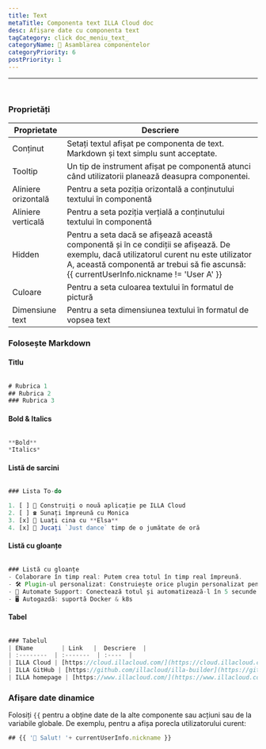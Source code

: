 ```yaml
---
title: Text
metaTitle: Componenta text ILLA Cloud doc
desc: Afișare date cu componenta text
tagCategory: click doc_meniu_text_
categoryName: 🧬 Asamblarea componentelor
categoryPriority: 6
postPriority: 1
---
```


* * *

## <h2 hidden>Text</h2>

<img src='https://cdn.illacloud.com/official-website/img/docs/assemble/text1.png' alt="" />

### Proprietăți

| Proprietate         | Descriere                                                                                                                                                                                                                           |
| ------------------- | ----------------------------------------------------------------------------------------------------------------------------------------------------------------------------------------------------------------------------------- |
| Conținut            | Setați textul afișat pe componenta de text. Markdown și text simplu sunt acceptate.                                                                                                                                                 |
| Tooltip             | Un tip de instrument afișat pe componentă atunci când utilizatorii planează deasupra componentei.                                                                                                                                   |
| Aliniere orizontală | Pentru a seta poziția orizontală a conținutului textului în componentă                                                                                                                                                              |
| Aliniere verticală  | Pentru a seta poziția verțială a conținutului textului în componentă                                                                                                                                                                |
| Hidden              | Pentru a seta dacă se afișează această componentă și în ce condiții se afișează. De exemplu, dacă utilizatorul curent nu este utilizator A, această componentă ar trebui să fie ascunsă: {{ currentUserInfo.nickname != 'User A' }} |
| Culoare             | Pentru a seta culoarea textului în formatul de pictură                                                                                                                                                                              |
| Dimensiune text     | Pentru a seta dimensiunea textului în formatul de vopsea text                                                                                                                                                                       |

### Folosește Markdown

#### Titlu

<img src='https://cdn.illacloud.com/official-website/img/docs/assemble/text2.png' alt="" />

```jsx
# Rubrica 1
## Rubrica 2
### Rubrica 3
```

#### Bold & Italics

<img src='https://cdn.illacloud.com/official-website/img/docs/assemble/text3.png' alt="" />

```jsx
**Bold**
*Italics*
```

#### Listă de sarcini

<img src='https://cdn.illacloud.com/official-website/img/docs/assemble/text4.png' alt="" />

```jsx
### Lista To-do

1. [ ] 🚀 Construiți o nouă aplicație pe ILLA Cloud
2. [ ] ☎️ Sunați împreună cu Monica
3. [x] 🍷 Luați cina cu **Elsa**
4. [x] 💃 Jucați `Just dance` timp de o jumătate de oră
```

#### Listă cu gloanțe

<img src='https://cdn.illacloud.com/official-website/img/docs/assemble/text5.png' alt="" />

```jsx
### Listă cu gloanțe
- Colaborare în timp real: Putem crea totul în timp real împreună.
- 🛠️ Plugin-ul personalizat: Construiește orice plugin personalizat pentru a face ceea ce doriți.
- 🤖 Automate Support: Conectează totul și automatizează-l în 5 secunde.
- 🖥️ Autogazdă: suportă Docker & k8s
```

#### Tabel

<img src='https://cdn.illacloud.com/official-website/img/docs/assemble/text6.png' alt="" />

```jsx
### Tabelul
| ΕName        | Link   |  Descriere  |
| :--------  | :-------  | :----  |
| ILLA Cloud | [https://cloud.illacloud.com/](https://cloud.illacloud.com/) |Build apps pe ILLA Cloud|
| ILLA GitHub | [https://github.com/illacloud/illa-builder](https://github.com/illacloud/illa-builder) | Star us pe GitHub|
| ILLA homepage | [https://www.illacloud.com/](https://www.illacloud.com/) |ILLA Cloud Offical website
```

### Afișare date dinamice

Folosiți `{{` pentru a obține date de la alte componente sau acțiuni sau de la variabile globale. De exemplu, pentru a afișa porecla utilizatorului curent:

```jsx
## {{ '👋 Salut! '+ currentUserInfo.nickname }}
```
